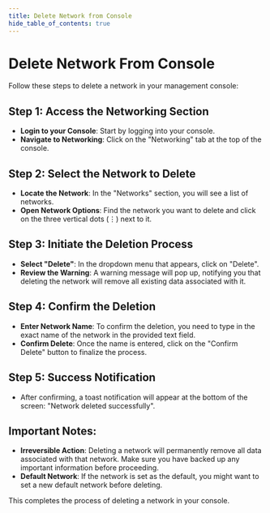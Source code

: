```yaml
---
title: Delete Network from Console
hide_table_of_contents: true
---
```

# Delete Network From Console

Follow these steps to delete a network in your management console:

## Step 1: Access the Networking Section

- **Login to your Console**: Start by logging into your console.
- **Navigate to Networking**: Click on the "Networking" tab at the top of the console.

## Step 2: Select the Network to Delete

- **Locate the Network**: In the "Networks" section, you will see a list of networks.
- **Open Network Options**: Find the network you want to delete and click on the three vertical dots (⋮) next to it.

## Step 3: Initiate the Deletion Process

- **Select "Delete"**: In the dropdown menu that appears, click on "Delete".
- **Review the Warning**: A warning message will pop up, notifying you that deleting the network will remove all existing data associated with it.

## Step 4: Confirm the Deletion

- **Enter Network Name**: To confirm the deletion, you need to type in the exact name of the network in the provided text field.
- **Confirm Delete**: Once the name is entered, click on the "Confirm Delete" button to finalize the process.

## Step 5: Success Notification

- After confirming, a toast notification will appear at the bottom of the screen: "Network deleted successfully".

## Important Notes:

- **Irreversible Action**: Deleting a network will permanently remove all data associated with that network. Make sure you have backed up any important information before proceeding.
- **Default Network**: If the network is set as the default, you might want to set a new default network before deleting.

This completes the process of deleting a network in your console.
